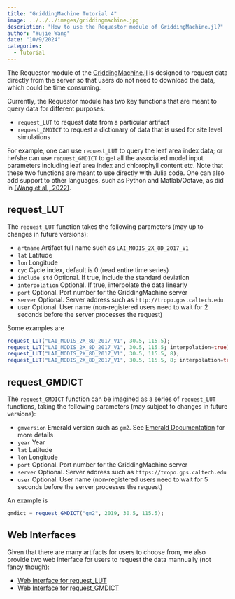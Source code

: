 ```yaml
---
title: "GriddingMachine Tutorial 4"
image: ../../../images/griddingmachine.jpg
description: "How to use the Requestor module of GriddingMachine.jl?"
author: "Yujie Wang"
date: "10/9/2024"
categories:
  - Tutorial
---
```


The Requestor module of the [GriddingMachine.jl](https://github.com/CliMA/GriddingMachine.jl) is designed to request data directly from the server so that users do not need to download the data, which could be time consuming.

Currently, the Requestor module has two key functions that are meant to query data for different purposes:

- `request_LUT` to request data from a particular artifact
- `request_GMDICT` to request a dictionary of data that is used for site level simulations

For example, one can use `request_LUT` to query the leaf area index data; or he/she can use `request_GMDICT` to get all the associated model input parameters including leaf area index and chlorophyll content etc. Note that these two functions are meant to use directly with Julia code. One can also add support to other languages, such as Python and Matlab/Octave, as did in [(Wang et al., 2022)](https://doi.org/10.1038/s41597-022-01346-x).


## request_LUT

The `request_LUT` function takes the following parameters (may up to changes in future versions):

- `artname` Artifact full name such as `LAI_MODIS_2X_8D_2017_V1`
- `lat` Latitude
- `lon` Longitude
- `cyc` Cycle index, default is 0 (read entire time series)
- `include_std` Optional. If true, include the standard deviation
- `interpolation` Optional. If true, interpolate the data linearly
- `port` Optional. Port number for the GriddingMachine server
- `server` Optional. Server address such as `http://tropo.gps.caltech.edu`
- `user` Optional. User name (non-registered users need to wait for 2 seconds before the server processes the request)

Some examples are

```julia
request_LUT("LAI_MODIS_2X_8D_2017_V1", 30.5, 115.5);
request_LUT("LAI_MODIS_2X_8D_2017_V1", 30.5, 115.5; interpolation=true);
request_LUT("LAI_MODIS_2X_8D_2017_V1", 30.5, 115.5, 8);
request_LUT("LAI_MODIS_2X_8D_2017_V1", 30.5, 115.5, 8; interpolation=true);
```


## request_GMDICT

The `request_GMDICT` function can be imagined as a series of `request_LUT` functions, taking the following parameters (may subject to changes in future versions):

- `gmversion` Emerald version such as `gm2`. See [Emerald Documentation](../../emerald/emerald.html) for more details
- `year` Year
- `lat` Latitude
- `lon` Longitude
- `port` Optional. Port number for the GriddingMachine server
- `server` Optional. Server address such as `https://tropo.gps.caltech.edu`
- `user` Optional. User name (non-registered users need to wait for 5 seconds before the server processes the request)

An example is
```julia
gmdict = request_GMDICT("gm2", 2019, 30.5, 115.5);
```


## Web Interfaces

Given that there are many artifacts for users to choose from, we also provide two web interface for users to request the data mannually (not fancy though):

- [Web Interface for request_LUT](http://tropo.gps.caltech.edu:5055/gm_artifact_form)
- [Web Interface for request_GMDICT](http://tropo.gps.caltech.edu:5055/gm_dict_form)
